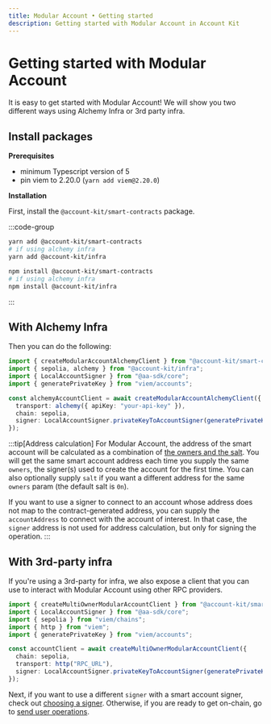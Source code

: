 ```yaml
---
title: Modular Account • Getting started
description: Getting started with Modular Account in Account Kit
---
```


# Getting started with Modular Account

It is easy to get started with Modular Account! We will show you two different ways using Alchemy Infra or 3rd party infra.

## Install packages

**Prerequisites**

- minimum Typescript version of 5
- pin viem to 2.20.0 (`yarn add viem@2.20.0`)

**Installation**

First, install the `@account-kit/smart-contracts` package.

:::code-group

```bash [yarn]
yarn add @account-kit/smart-contracts
# if using alchemy infra
yarn add @account-kit/infra
```

```bash [npm]
npm install @account-kit/smart-contracts
# if using alchemy infra
npm install @account-kit/infra
```

:::

## With Alchemy Infra

Then you can do the following:

```ts twoslash
import { createModularAccountAlchemyClient } from "@account-kit/smart-contracts";
import { sepolia, alchemy } from "@account-kit/infra";
import { LocalAccountSigner } from "@aa-sdk/core";
import { generatePrivateKey } from "viem/accounts";

const alchemyAccountClient = await createModularAccountAlchemyClient({
  transport: alchemy({ apiKey: "your-api-key" }),
  chain: sepolia,
  signer: LocalAccountSigner.privateKeyToAccountSigner(generatePrivateKey()),
});
```

:::tip[Address calculation]
For Modular Account, the address of the smart account will be calculated as a combination of [the owners and the salt](https://github.com/alchemyplatform/modular-account/blob/v1.0.x/src/factory/MultiOwnerModularAccountFactory.sol#L79-L82). You will get the same smart account address each time you supply the same `owners`, the signer(s) used to create the account for the first time. You can also optionally supply `salt` if you want a different address for the same `owners` param (the default salt is `0n`).

If you want to use a signer to connect to an account whose address does not map to the contract-generated address, you can supply the `accountAddress` to connect with the account of interest. In that case, the `signer` address is not used for address calculation, but only for signing the operation.
:::

## With 3rd-party infra

If you're using a 3rd-party for infra, we also expose a client that you can use to interact with Modular Account using other RPC providers.

```ts twoslash
import { createMultiOwnerModularAccountClient } from "@account-kit/smart-contracts";
import { LocalAccountSigner } from "@aa-sdk/core";
import { sepolia } from "viem/chains";
import { http } from "viem";
import { generatePrivateKey } from "viem/accounts";

const accountClient = await createMultiOwnerModularAccountClient({
  chain: sepolia,
  transport: http("RPC_URL"),
  signer: LocalAccountSigner.privateKeyToAccountSigner(generatePrivateKey()),
});
```

Next, if you want to use a different `signer` with a smart account signer, check out [choosing a signer](/signer/what-is-a-signer). Otherwise, if you are ready to get on-chain, go to [send user operations](/infra/send-user-operations).
